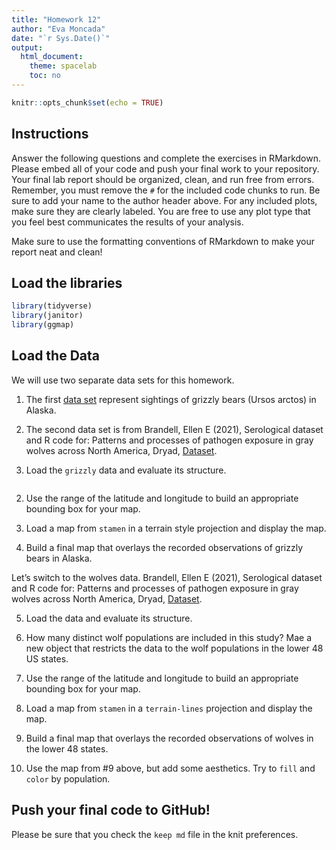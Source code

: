 ```yaml
---
title: "Homework 12"
author: "Eva Moncada"
date: "`r Sys.Date()`"
output:
  html_document:
    theme: spacelab
    toc: no
---
```


```r
knitr::opts_chunk$set(echo = TRUE)
```

## Instructions
Answer the following questions and complete the exercises in RMarkdown. Please embed all of your code and push your final work to your repository. Your final lab report should be organized, clean, and run free from errors. Remember, you must remove the `#` for the included code chunks to run. Be sure to add your name to the author header above. For any included plots, make sure they are clearly labeled. You are free to use any plot type that you feel best communicates the results of your analysis.  

Make sure to use the formatting conventions of RMarkdown to make your report neat and clean!  

## Load the libraries  
```r
library(tidyverse)
library(janitor)
library(ggmap)
``` 

## Load the Data
We will use two separate data sets for this homework.  

1. The first [data set](https://rcweb.dartmouth.edu/~f002d69/workshops/index_rspatial.html) represent sightings of grizzly bears (Ursos arctos) in Alaska.  

2. The second data set is from Brandell, Ellen E (2021), Serological dataset and R code for: Patterns and processes of pathogen exposure in gray wolves across North America, Dryad, [Dataset](https://doi.org/10.5061/dryad.5hqbzkh51).  

1. Load the `grizzly` data and evaluate its structure.  

```r

```

2. Use the range of the latitude and longitude to build an appropriate bounding box for your map. 
3. Load a map from `stamen` in a terrain style projection and display the map.  

4. Build a final map that overlays the recorded observations of grizzly bears in Alaska.  

Let's switch to the wolves data. Brandell, Ellen E (2021), Serological dataset and R code for: Patterns and processes of pathogen exposure in gray wolves across North America, Dryad, [Dataset](https://doi.org/10.5061/dryad.5hqbzkh51).  

5. Load the data and evaluate its structure.  

6. How many distinct wolf populations are included in this study? Mae a new object that restricts the data to the wolf populations in the lower 48 US states.  

7. Use the range of the latitude and longitude to build an appropriate bounding box for your map. 

8.  Load a map from `stamen` in a `terrain-lines` projection and display the map.  

9. Build a final map that overlays the recorded observations of wolves in the lower 48 states.  

10. Use the map from #9 above, but add some aesthetics. Try to `fill` and `color` by population.  

## Push your final code to GitHub!
Please be sure that you check the `keep md` file in the knit preferences. 